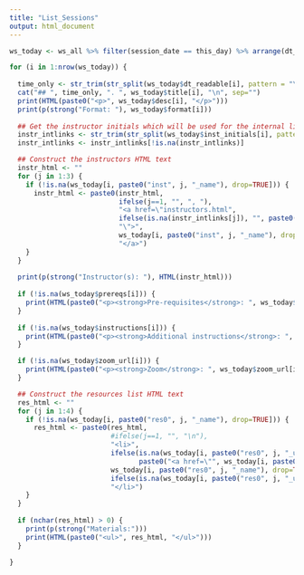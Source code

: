 ```yaml
---
title: "List_Sessions"
output: html_document
---
```


```r
ws_today <- ws_all %>% filter(session_date == this_day) %>% arrange(dt_fmt)

for (i in 1:nrow(ws_today)) {
  
  time_only <- str_trim(str_split(ws_today$dt_readable[i], pattern = "\\|")[[1]][2])
  cat("## ", time_only, ". ", ws_today$title[i], "\n", sep="")
  print(HTML(paste0("<p>", ws_today$desc[i], "</p>")))
  print(p(strong("Format: "), ws_today$format[i]))
  
  ## Get the instructor initials which will be used for the internal links
  instr_intlinks <- str_trim(str_split(ws_today$inst_initials[i], pattern = ",")[[1]])
  instr_intlinks <- instr_intlinks[!is.na(instr_intlinks)]

  ## Construct the instructors HTML text
  instr_html <- ""
  for (j in 1:3) {
    if (!is.na(ws_today[i, paste0("inst", j, "_name"), drop=TRUE])) {
      instr_html <- paste0(instr_html, 
                           ifelse(j==1, "", ", "),
                           "<a href=\"instructors.html",
                           ifelse(is.na(instr_intlinks[j]), "", paste0("#", instr_intlinks[j])),
                           "\">", 
                           ws_today[i, paste0("inst", j, "_name"), drop=TRUE], 
                           "</a>")
    }
  }
  
  print(p(strong("Instructor(s): "), HTML(instr_html)))
  
  if (!is.na(ws_today$prereqs[i])) {
    print(HTML(paste0("<p><strong>Pre-requisites</strong>: ", ws_today$prereqs[i], "</p>")))
  }
  
  if (!is.na(ws_today$instructions[i])) {
    print(HTML(paste0("<p><strong>Additional instructions</strong>: ", ws_today$instructions[i], "</p>")))
  }

  if (!is.na(ws_today$zoom_url[i])) {
    print(HTML(paste0("<p><strong>Zoom</strong>: ", ws_today$zoom_url[i], "</p>")))
  }

  ## Construct the resources list HTML text
  res_html <- ""
  for (j in 1:4) {
    if (!is.na(ws_today[i, paste0("res0", j, "_name"), drop=TRUE])) {
      res_html <- paste0(res_html, 
                         #ifelse(j==1, "", "\n"),
                         "<li>",
                         ifelse(is.na(ws_today[i, paste0("res0", j, "_url"), drop=TRUE]), "", 
                                paste0("<a href=\"", ws_today[i, paste0("res0", j, "_url"), drop=TRUE], "\" target=\"_blank\" rel=\"noopener\">")),
                         ws_today[i, paste0("res0", j, "_name"), drop=TRUE],
                         ifelse(is.na(ws_today[i, paste0("res0", j, "_url"), drop=TRUE]), "", "</a>"), 
                         "</li>")
    }
  }
  
  if (nchar(res_html) > 0) {
    print(p(strong("Materials:")))
    print(HTML(paste0("<ul>", res_html, "</ul>")))
  }

}

```
